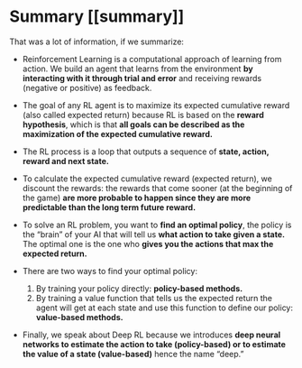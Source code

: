 # Summary [[summary]]

That was a lot of information, if we summarize:

- Reinforcement Learning is a computational approach of learning from action. We build an agent that learns from the environment **by interacting with it through trial and error** and receiving rewards (negative or positive) as feedback.

- The goal of any RL agent is to maximize its expected cumulative reward (also called expected return) because RL is based on the **reward hypothesis**, which is that **all goals can be described as the maximization of the expected cumulative reward.**

- The RL process is a loop that outputs a sequence of **state, action, reward and next state.**

- To calculate the expected cumulative reward (expected return), we discount the rewards: the rewards that come sooner (at the beginning of the game) **are more probable to happen since they are more predictable than the long term future reward.**

- To solve an RL problem, you want to **find an optimal policy**, the policy is the “brain” of your AI that will tell us **what action to take given a state.** The optimal one is the one who **gives you the actions that max the expected return.**

- There are two ways to find your optimal policy:
    1. By training your policy directly: **policy-based methods.**
    2. By training a value function that tells us the expected return the agent will get at each state and use this function to define our policy: **value-based methods.**

- Finally, we speak about Deep RL because we introduces **deep neural networks to estimate the action to take (policy-based) or to estimate the value of a state (value-based)** hence the name “deep.”
